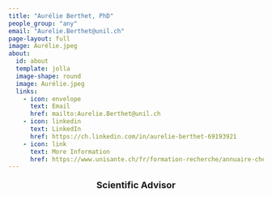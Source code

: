 ```yaml
---
title: "Aurélie Berthet, PhD"
people_group: "any"
email: "Aurelie.Berthet@unil.ch"
page-layout: full
image: Aurélie.jpeg
about: 
  id: about
  template: jolla
  image-shape: round
  image: Aurélie.jpeg
  links:
    - icon: envelope
      text: Email
      href: mailto:Aurelie.Berthet@unil.ch
    - icon: linkedin
      text: LinkedIn
      href: https://ch.linkedin.com/in/aurelie-berthet-69193921
    - icon: link
      text: More Information
      href: https://www.unisante.ch/fr/formation-recherche/annuaire-chercheurs/chercheur/berthet-aurelie
---
```


<div style="text-align: center;">
  <p style="font-size: 18px; font-weight: bold;">Scientific Advisor</p>
</div>


